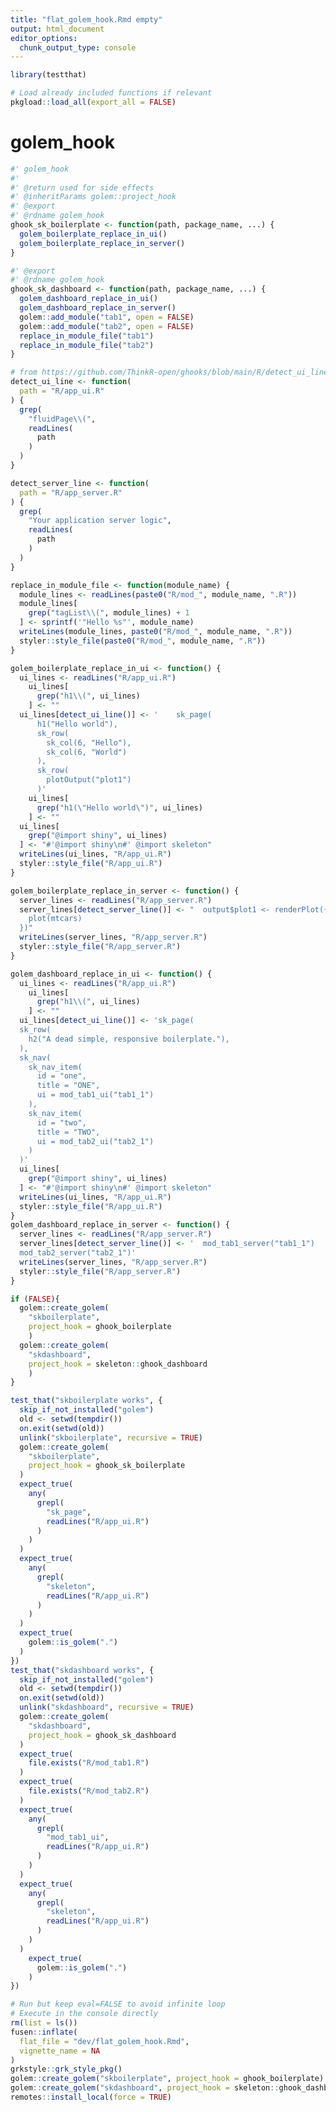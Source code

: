 ```yaml
---
title: "flat_golem_hook.Rmd empty"
output: html_document
editor_options:
  chunk_output_type: console
---
```


```r
library(testthat)
```

```r
# Load already included functions if relevant
pkgload::load_all(export_all = FALSE)
```

# golem_hook

```r
#' golem_hook
#'
#' @return used for side effects
#' @inheritParams golem::project_hook
#' @export
#' @rdname golem_hook
ghook_sk_boilerplate <- function(path, package_name, ...) {
  golem_boilerplate_replace_in_ui()
  golem_boilerplate_replace_in_server()
}

#' @export
#' @rdname golem_hook
ghook_sk_dashboard <- function(path, package_name, ...) {
  golem_dashboard_replace_in_ui()
  golem_dashboard_replace_in_server()
  golem::add_module("tab1", open = FALSE)
  golem::add_module("tab2", open = FALSE)
  replace_in_module_file("tab1")
  replace_in_module_file("tab2")
}

# from https://github.com/ThinkR-open/ghooks/blob/main/R/detect_ui_line.R
detect_ui_line <- function(
  path = "R/app_ui.R"
) {
  grep(
    "fluidPage\\(",
    readLines(
      path
    )
  )
}

detect_server_line <- function(
  path = "R/app_server.R"
) {
  grep(
    "Your application server logic",
    readLines(
      path
    )
  )
}

replace_in_module_file <- function(module_name) {
  module_lines <- readLines(paste0("R/mod_", module_name, ".R"))
  module_lines[
    grep("tagList\\(", module_lines) + 1
  ] <- sprintf('"Hello %s"', module_name)
  writeLines(module_lines, paste0("R/mod_", module_name, ".R"))
  styler::style_file(paste0("R/mod_", module_name, ".R"))
}

golem_boilerplate_replace_in_ui <- function() {
  ui_lines <- readLines("R/app_ui.R")
    ui_lines[
      grep("h1\\(", ui_lines)
    ] <- ""
  ui_lines[detect_ui_line()] <- '    sk_page(
      h1("Hello world"),
      sk_row(
        sk_col(6, "Hello"),
        sk_col(6, "World")
      ),
      sk_row(
        plotOutput("plot1")
      )'
    ui_lines[
      grep("h1(\"Hello world\")", ui_lines)
    ] <- ""
  ui_lines[
    grep("@import shiny", ui_lines)
  ] <- "#'@import shiny\n#' @import skeleton"
  writeLines(ui_lines, "R/app_ui.R")
  styler::style_file("R/app_ui.R")
}

golem_boilerplate_replace_in_server <- function() {
  server_lines <- readLines("R/app_server.R")
  server_lines[detect_server_line()] <- "  output$plot1 <- renderPlot({
    plot(mtcars)
  })"
  writeLines(server_lines, "R/app_server.R")
  styler::style_file("R/app_server.R")
}

golem_dashboard_replace_in_ui <- function() {
  ui_lines <- readLines("R/app_ui.R")
    ui_lines[
      grep("h1\\(", ui_lines)
    ] <- ""
  ui_lines[detect_ui_line()] <- 'sk_page(
  sk_row(
    h2("A dead simple, responsive boilerplate."),
  ),
  sk_nav(
    sk_nav_item(
      id = "one",
      title = "ONE",
      ui = mod_tab1_ui("tab1_1")
    ),
    sk_nav_item(
      id = "two",
      title = "TWO",
      ui = mod_tab2_ui("tab2_1")
    )
  )'
  ui_lines[
    grep("@import shiny", ui_lines)
  ] <- "#'@import shiny\n#' @import skeleton"
  writeLines(ui_lines, "R/app_ui.R")
  styler::style_file("R/app_ui.R")
}
golem_dashboard_replace_in_server <- function() {
  server_lines <- readLines("R/app_server.R")
  server_lines[detect_server_line()] <- '  mod_tab1_server("tab1_1")
  mod_tab2_server("tab2_1")'
  writeLines(server_lines, "R/app_server.R")
  styler::style_file("R/app_server.R")
}
```

```r
if (FALSE){
  golem::create_golem(
    "skboilerplate",
    project_hook = ghook_boilerplate
    )
  golem::create_golem(
    "skdashboard",
    project_hook = skeleton::ghook_dashboard
    )
}
```

```r
test_that("skboilerplate works", {
  skip_if_not_installed("golem")
  old <- setwd(tempdir())
  on.exit(setwd(old))
  unlink("skboilerplate", recursive = TRUE)
  golem::create_golem(
    "skboilerplate",
    project_hook = ghook_sk_boilerplate
  )
  expect_true(
    any(
      grepl(
        "sk_page",
        readLines("R/app_ui.R")
      )
    )
  )
  expect_true(
    any(
      grepl(
        "skeleton",
        readLines("R/app_ui.R")
      )
    )
  )
  expect_true(
    golem::is_golem(".")
  )
})
test_that("skdashboard works", {
  skip_if_not_installed("golem")
  old <- setwd(tempdir())
  on.exit(setwd(old))
  unlink("skdashboard", recursive = TRUE)
  golem::create_golem(
    "skdashboard",
    project_hook = ghook_sk_dashboard
  )
  expect_true(
    file.exists("R/mod_tab1.R")
  )
  expect_true(
    file.exists("R/mod_tab2.R")
  )
  expect_true(
    any(
      grepl(
        "mod_tab1_ui",
        readLines("R/app_ui.R")
      )
    )
  )
  expect_true(
    any(
      grepl(
        "skeleton",
        readLines("R/app_ui.R")
      )
    )
  )
    expect_true(
      golem::is_golem(".")
    )
})
```


```r
# Run but keep eval=FALSE to avoid infinite loop
# Execute in the console directly
rm(list = ls())
fusen::inflate(
  flat_file = "dev/flat_golem_hook.Rmd",
  vignette_name = NA
)
grkstyle::grk_style_pkg()
golem::create_golem("skboilerplate", project_hook = ghook_boilerplate)
golem::create_golem("skdashboard", project_hook = skeleton::ghook_dashboard)
remotes::install_local(force = TRUE)
```


